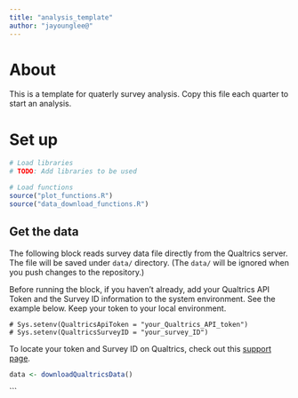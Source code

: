 ```yaml
---
title: "analysis_template"
author: "jayounglee@"
---
```


# About

This is a template for quaterly survey analysis. Copy this file each quarter to start an analysis.



# Set up

```r
# Load libraries
# TODO: Add libraries to be used 

# Load functions
source("plot_functions.R")
source("data_download_functions.R")
```


## Get the data

The following block reads survey data file directly from the Qualtrics server. The file will be saved under `data/` directory. (The `data/` will be ignored when you push changes to the repository.)

Before running the block, if you haven't already, add your Qualtrics API Token and the Survey ID information to the system environment. See the example below. Keep your token to your local environment.
```
# Sys.setenv(QualtricsApiToken = "your_Qualtrics_API_token")
# Sys.setenv(QualtricsSurveyID = "your_survey_ID")
```

To locate your token and Survey ID on Qualtrics, check out this [support page](https://www.qualtrics.com/support/integrations/api-integration/finding-qualtrics-ids/).


```r
data <- downloadQualtricsData()
```


```

